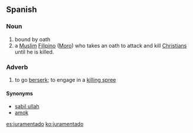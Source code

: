 ==Spanish==

===Noun===
{{es-noun|m}}

# bound by oath
# a [[Muslim]] [[Filipino]] ([[Moro]]) who takes an oath to attack and kill [[Christian]]s until he is killed.

===Adverb===

# to go [[berserk]]; to engage in a [[killing spree]]

====Synonyms====
* [[sabil ullah]]
* [[amok]]

[[es:juramentado]]
[[ko:juramentado]]
